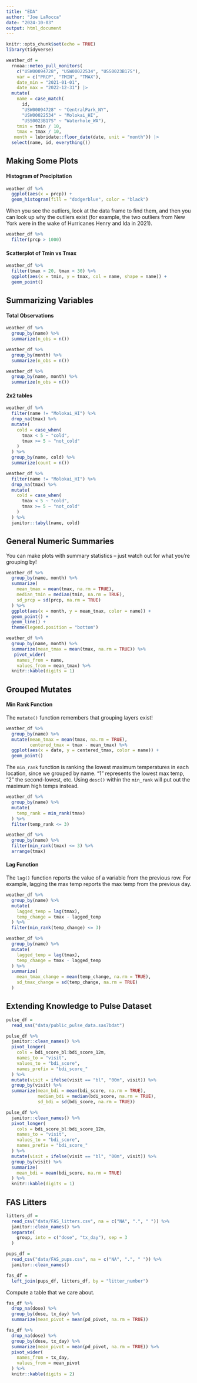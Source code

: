 ```yaml
---
title: "EDA"
author: "Joe LaRocca"
date: "2024-10-03"
output: html_document
---
```


```r
knitr::opts_chunk$set(echo = TRUE)
library(tidyverse)
```

```r

weather_df = 
  rnoaa::meteo_pull_monitors(
    c("USW00094728", "USW00022534", "USS0023B17S"),
    var = c("PRCP", "TMIN", "TMAX"), 
    date_min = "2021-01-01",
    date_max = "2022-12-31") |>
  mutate(
    name = case_match(
      id, 
      "USW00094728" ~ "CentralPark_NY", 
      "USW00022534" ~ "Molokai_HI",
      "USS0023B17S" ~ "Waterhole_WA"),
    tmin = tmin / 10,
    tmax = tmax / 10,
   month = lubridate::floor_date(date, unit = "month")) |>
  select(name, id, everything())


```

## Making Some Plots

#### Histogram of Precipitation

```r

weather_df %>%
  ggplot(aes(x = prcp)) + 
  geom_histogram(fill = "dodgerblue", color = "black")

```

When you see the outliers, look at the data frame to find them, and then you can look up why the outliers exist (for example, the two outliers from New York were in the wake of Hurricanes Henry and Ida in 2021).

```r

weather_df %>%
  filter(prcp > 1000)

```

#### Scatterplot of Tmin vs Tmax

```r

weather_df %>%
  filter(tmax > 20, tmax < 30) %>%
  ggplot(aes(x = tmin, y = tmax, col = name, shape = name)) + 
  geom_point()

```

## Summarizing Variables

#### Total Observations

```r

weather_df %>%
  group_by(name) %>%
  summarize(n_obs = n())

```

```r

weather_df %>%
  group_by(month) %>%
  summarize(n_obs = n())

```

```r

weather_df %>%
  group_by(name, month) %>%
  summarize(n_obs = n())
```

#### 2x2 tables

```r

weather_df %>%
  filter(name != "Molokai_HI") %>%
  drop_na(tmax) %>%
  mutate(
    cold = case_when(
      tmax < 5 ~ "cold",
      tmax >= 5 ~ "not_cold"
    )
  ) %>%
  group_by(name, cold) %>%
  summarize(count = n()) 

```

```r

weather_df %>%
  filter(name != "Molokai_HI") %>%
  drop_na(tmax) %>%
  mutate(
    cold = case_when(
      tmax < 5 ~ "cold",
      tmax >= 5 ~ "not_cold"
    )
  ) %>%
  janitor::tabyl(name, cold)

```

## General Numeric Summaries

You can make plots with summary statistics -- just watch out for what you're grouping by!

```r

weather_df %>%
  group_by(name, month) %>%
  summarize(
    mean_tmax = mean(tmax, na.rm = TRUE),
    median_tmin = median(tmin, na.rm = TRUE),
    sd_prcp = sd(prcp, na.rm = TRUE)
  ) %>%
  ggplot(aes(x = month, y = mean_tmax, color = name)) + 
  geom_point() + 
  geom_line() + 
  theme(legend.position = "bottom")


```

```r

weather_df %>%
  group_by(name, month) %>%
  summarize(mean_tmax = mean(tmax, na.rm = TRUE)) %>%
   pivot_wider(
    names_from = name,
    values_from = mean_tmax) %>%
  knitr::kable(digits = 1)

```

## Grouped Mutates

#### Min Rank Function

The `mutate()` function remembers that grouping layers exist!

```r

weather_df %>%
  group_by(name) %>%
  mutate(mean_tmax = mean(tmax, na.rm = TRUE),
         centered_tmax = tmax - mean_tmax) %>%
  ggplot(aes(x = date, y = centered_tmax, color = name)) + 
  geom_point()

```

The `min_rank` function is ranking the lowest maximum temperatures in each location, since we grouped by name. "1" represents the lowest max temp, "2" the second-lowest, etc. Using `desc()` within the `min_rank` will put out the maximum high temps instead.

```r

weather_df %>%
  group_by(name) %>%
  mutate(
    temp_rank = min_rank(tmax)
  ) %>%
  filter(temp_rank <= 3)

```

```r

weather_df %>%
  group_by(name) %>%
  filter(min_rank(tmax) <= 3) %>%
  arrange(tmax)
```

#### Lag Function

The `lag()` function reports the value of a variable from the previous row. For example, lagging the max temp reports the max temp from the previous day.

```r

weather_df %>%
  group_by(name) %>%
  mutate(
    lagged_temp = lag(tmax),
    temp_change = tmax - lagged_temp
  ) %>%
  filter(min_rank(temp_change) <= 3)

```

```r

weather_df %>%
  group_by(name) %>%
  mutate(
    lagged_temp = lag(tmax),
    temp_change = tmax - lagged_temp
  ) %>%
  summarize(
    mean_tmax_change = mean(temp_change, na.rm = TRUE),
    sd_tmax_change = sd(temp_change, na.rm = TRUE)
  )

```

## Extending Knowledge to Pulse Dataset

```r

pulse_df = 
  read_sas("data/public_pulse_data.sas7bdat") 

pulse_df %>%
  janitor::clean_names() %>%
  pivot_longer(
    cols = bdi_score_bl:bdi_score_12m,
    names_to = "visit",
    values_to = "bdi_score",
    names_prefix = "bdi_score_"
  ) %>%
  mutate(visit = ifelse(visit == "bl", "00m", visit)) %>%
  group_by(visit) %>%
  summarize(mean_bdi = mean(bdi_score, na.rm = TRUE),
            median_bdi = median(bdi_score, na.rm = TRUE),
            sd_bdi = sd(bdi_score, na.rm = TRUE))

```

```r

pulse_df %>%
  janitor::clean_names() %>%
  pivot_longer(
    cols = bdi_score_bl:bdi_score_12m,
    names_to = "visit",
    values_to = "bdi_score",
    names_prefix = "bdi_score_"
  ) %>%
  mutate(visit = ifelse(visit == "bl", "00m", visit)) %>%
  group_by(visit) %>%
  summarize(
    mean_bdi = mean(bdi_score, na.rm = TRUE)
  ) %>%
  knitr::kable(digits = 1)

```

## FAS Litters

```r

litters_df = 
  read_csv("data/FAS_litters.csv", na = c("NA", ".", " ")) %>%
  janitor::clean_names() %>%
  separate(
    group, into = c("dose", "tx_day"), sep = 3
  )

pups_df = 
  read_csv("data/FAS_pups.csv", na = c("NA", ".", " ")) %>%
  janitor::clean_names()

fas_df = 
  left_join(pups_df, litters_df, by = "litter_number")

```

Compute a table that we care about.

```r

fas_df %>%
  drop_na(dose) %>%
  group_by(dose, tx_day) %>%
  summarize(mean_pivot = mean(pd_pivot, na.rm = TRUE))

```

```r

fas_df %>%
  drop_na(dose) %>%
  group_by(dose, tx_day) %>%
  summarize(mean_pivot = mean(pd_pivot, na.rm = TRUE)) %>%
  pivot_wider(
    names_from = tx_day,
    values_from = mean_pivot
  ) %>%
  knitr::kable(digits = 2)
  

```

